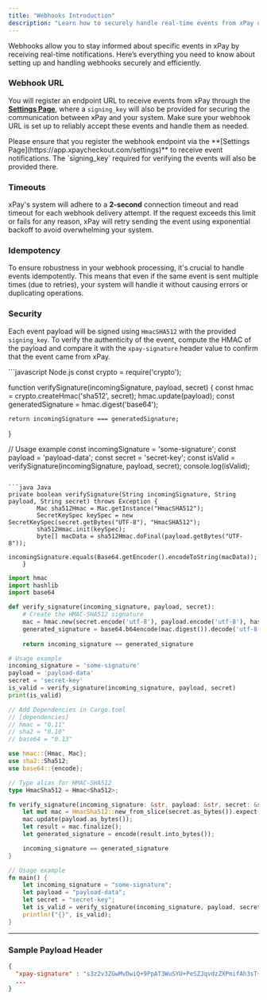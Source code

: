 ```yaml
---
title: "Webhooks Introduction"
description: "Learn how to securely handle real-time events from xPay using webhooks."
---
```


Webhooks allow you to stay informed about specific events in xPay by receiving real-time notifications. Here’s everything you need to know about setting up and handling webhooks securely and efficiently.

### Webhook URL

You will register an endpoint URL to receive events from xPay through the **[Settings Page](https://app.xpaycheckout.com/settings)**, where a `signing_key` will also be provided for securing the communication between xPay and your system. Make sure your webhook URL is set up to reliably accept these events and handle them as needed.

<Note>
  Please ensure that you register the webhook endpoint via the **[Settings Page](https://app.xpaycheckout.com/settings)** to receive event notifications. The `signing_key` required for verifying the events will also be provided there.
</Note>

### Timeouts

xPay's system will adhere to a **2-second** connection timeout and read timeout for each webhook delivery attempt. If the request exceeds this limit or fails for any reason, xPay will retry sending the event using exponential backoff to avoid overwhelming your system.

### Idempotency

To ensure robustness in your webhook processing, it's crucial to handle events idempotently. This means that even if the same event is sent multiple times (due to retries), your system will handle it without causing errors or duplicating operations.

### Security

Each event payload will be signed using `HmacSHA512` with the provided `signing_key`. To verify the authenticity of the event, compute the HMAC of the payload and compare it with the `xpay-signature` header value to confirm that the event came from xPay.

<CodeGroup>
```javascript Node.js
const crypto = require('crypto');

function verifySignature(incomingSignature, payload, secret) {
    const hmac = crypto.createHmac('sha512', secret);
    hmac.update(payload);
    const generatedSignature = hmac.digest('base64');
    
    return incomingSignature === generatedSignature;
}

// Usage example
const incomingSignature = 'some-signature';
const payload = 'payload-data';
const secret = 'secret-key';
const isValid = verifySignature(incomingSignature, payload, secret);
console.log(isValid);
```

```java Java
private boolean verifySignature(String incomingSignature, String payload, String secret) throws Exception {
        Mac sha512Hmac = Mac.getInstance("HmacSHA512");
        SecretKeySpec keySpec = new SecretKeySpec(secret.getBytes("UTF-8"), "HmacSHA512");
        sha512Hmac.init(keySpec);
        byte[] macData = sha512Hmac.doFinal(payload.getBytes("UTF-8"));
        incomingSignature.equals(Base64.getEncoder().encodeToString(macData));
    }
```

```python Python
import hmac
import hashlib
import base64

def verify_signature(incoming_signature, payload, secret):
    # Create the HMAC-SHA512 signature
    mac = hmac.new(secret.encode('utf-8'), payload.encode('utf-8'), hashlib.sha512)
    generated_signature = base64.b64encode(mac.digest()).decode('utf-8')
    
    return incoming_signature == generated_signature

# Usage example
incoming_signature = 'some-signature'
payload = 'payload-data'
secret = 'secret-key'
is_valid = verify_signature(incoming_signature, payload, secret)
print(is_valid)
```

```rust Rust
// Add Dependencies in Cargo.toml
// [dependencies]
// hmac = "0.11"
// sha2 = "0.10"
// base64 = "0.13"

use hmac::{Hmac, Mac};
use sha2::Sha512;
use base64::{encode};

// Type alias for HMAC-SHA512
type HmacSha512 = Hmac<Sha512>;

fn verify_signature(incoming_signature: &str, payload: &str, secret: &str) -> bool {
    let mut mac = HmacSha512::new_from_slice(secret.as_bytes()).expect("HMAC can take key of any size");
    mac.update(payload.as_bytes());
    let result = mac.finalize();
    let generated_signature = encode(result.into_bytes());

    incoming_signature == generated_signature
}

// Usage example
fn main() {
    let incoming_signature = "some-signature";
    let payload = "payload-data";
    let secret = "secret-key";
    let is_valid = verify_signature(incoming_signature, payload, secret);
    println!("{}", is_valid);
}
```
</CodeGroup>

---

### Sample Payload Header
```json
{
  "xpay-signature" : "s3z2v3ZGwMvDwiQ+9PpAT3WuSYU+PeSZJqvdzZXPmifAh3sT+s502PgJJx9NV4KQaScEaquTEuHJ30v17hK5GA==",
  ...
}
```
